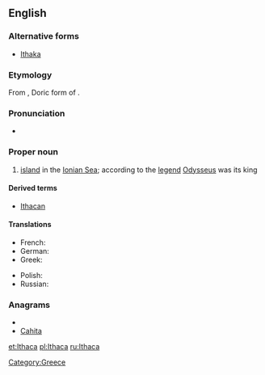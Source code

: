 ==English==
{{wikipedia}}

===Alternative forms===
*[[Ithaka]]

===Etymology===
From {{etyl|grc|en}} {{term|Ἰθάκα|lang=grc}}, Doric form of {{term|Ἰθάκη|lang=grc}}.

===Pronunciation===
*{{IPA|/ˈɪθəkə/}}

===Proper noun===
{{en-proper noun}}

# [[island]] in the [[Ionian Sea]]; according to the [[legend]] [[Odysseus]] was its king

====Derived terms====
* [[Ithacan]]

====Translations====
{{trans-top|island}}
* French: {{t-|fr|Ithaque|f}}
* German: {{t-|de|Ithaka|n}}
* Greek: {{t-|el|Ιθάκη|f|tr=Itháki}}
{{trans-mid}}
* Polish: {{t+|pl|Itaka|f}}
* Russian: {{t-|ru|Итака|sc=Cyrl}}
{{trans-bottom}}

===Anagrams===
* {{alphagram|aachit}}
* [[Cahita#English|Cahita]]

[[Category:Greece]]

[[et:Ithaca]]
[[pl:Ithaca]]
[[ru:Ithaca]]